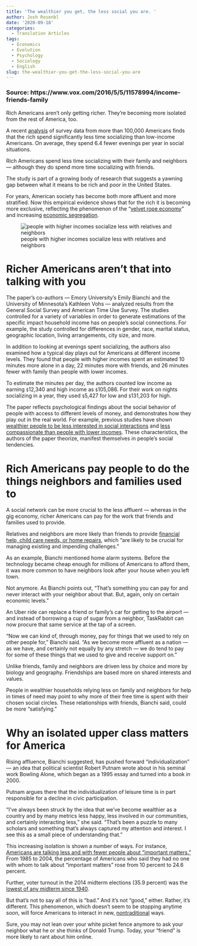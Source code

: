 ```yaml
---
title: 'The wealthier you get, the less social you are. '
author: Josh Rosenbl
date: '2020-09-18'
categories:
  - Translation Articles
tags:
  - Economics
  - Evolution
  - Psychology
  - Sociology
  - English
slug: the-wealthier-you-get-the-less-social-you-are
---
```



### Source: https://www.vox.com/2016/5/5/11578994/income-friends-family
 
Rich Americans aren't only getting richer. They're becoming more isolated from the rest of America, too.

A recent [analysis](http://spp.sagepub.com/content/early/2016/04/06/1948550616641472.full) of survey data from more than 100,000 Americans finds that the rich spend significantly less time socializing than low-income Americans. On average, they spend 6.4 fewer evenings per year in social situations.

Rich Americans spend less time socializing with their family and neighbors — although they do spend more time socializing with friends.

The study is part of a growing body of research that suggests a yawning gap between what it means to be rich and poor in the United States.

For years, American society has become both more affluent and more stratified. Now this empirical evidence shows that for the rich it is becoming more exclusive, reflecting the phenomenon of the "[velvet rope economy](https://www.nytimes.com/2016/04/24/business/economy/velvet-rope-economy.html?_r=1)" and increasing [economic segregation](https://www.washingtonpost.com/graphics/business/wonk/housing/charlotte/).


![people with higher incomes socialize less with relatives and neighbors](/post/2020-09-18-the-wealthier-you-get-the-less-social-you-are_files/Screen Shot 2020-09-18 at 10.42.38 PM.png)
 
# Richer Americans aren't that into talking with you

The paper's co-authors — Emory University's Emily Bianchi and the University of Minnesota's Kathleen Vohs — analyzed results from the General Social Survey and American Time Use Survey. The studies controlled for a variety of variables in order to generate estimations of the specific impact household income has on people's social connections. For example, the study controlled for differences in gender, race, marital status, geographic location, living arrangements, city size, and more.

In addition to looking at evenings spent socializing, the authors also examined how a typical day plays out for Americans at different income levels. They found that people with higher incomes spent an estimated 10 minutes more alone in a day, 22 minutes more with friends, and 26 minutes fewer with family than people with lower incomes.

To estimate the minutes per day, the authors counted low income as earning `$`12,340 and high income as `$`105,086. For their work on nights socializing in a year, they used `$`5,427 for low and `$`131,203 for high.

The paper reflects psychological findings about the social behavior of people with access to different levels of money, and demonstrates how they play out in the real world. For example, previous studies have shown [wealthier people to be less interested in social interactions](https://journals.sagepub.com/doi/abs/10.1111/j.1467-9280.2008.02251.x) and [less compassionate than people with lower incomes](http://www.krauslab.com/Stellaretal.Emotion.2012.pdf). These characteristics, the authors of the paper theorize, manifest themselves in people's social tendencies.

# Rich Americans pay people to do the things neighbors and families used to

A social network can be more crucial to the less affluent — whereas in the gig economy, richer Americans can pay for the work that friends and families used to provide.

Relatives and neighbors are more likely than friends to provide [financial help, child care needs, or home repairs](https://www.jstor.org/stable/pdf/2781064.pdf?_=1462385744450), which "are likely to be crucial for managing existing and impending challenges."

As an example, Bianchi mentioned home alarm systems. Before the technology became cheap enough for millions of Americans to afford them, it was more common to have neighbors look after your house when you left town.

Not anymore. As Bianchi points out, "That's something you can pay for and never interact with your neighbor about that. But, again, only on certain economic levels."

An Uber ride can replace a friend or family's car for getting to the airport — and instead of borrowing a cup of sugar from a neighbor, TaskRabbit can now procure that same service at the tap of a screen.

"Now we can kind of, through money, pay for things that we used to rely on other people for," Bianchi said. "As we become more affluent as a nation — as we have, and certainly not equally by any stretch — we do tend to pay for some of these things that we used to give and receive support on."

Unlike friends, family and neighbors are driven less by choice and more by biology and geography. Friendships are based more on shared interests and values.

People in wealthier households relying less on family and neighbors for help in times of need may point to why more of their free time is spent with their chosen social circles. These relationships with friends, Bianchi said, could be more "satisfying."

# Why an isolated upper class matters for America

Rising affluence, Bianchi suggested, has pushed forward "individualization" — an idea that political scientist Robert Putnam wrote about in his seminal work Bowling Alone, which began as a 1995 essay and turned into a book in 2000.

Putnam argues there that the individualization of leisure time is in part responsible for a decline in civic participation.

"I've always been struck by the idea that we've become wealthier as a country and by many metrics less happy, less involved in our communities, and certainly interacting less," she said. "That's been a puzzle to many scholars and something that's always captured my attention and interest. I see this as a small piece of understanding that."

This increasing isolation is shown a number of ways. For instance, [Americans are talking less and with fewer people about "important matters."](https://www.jstor.org/stable/30038995?seq=6#page_scan_tab_contents) From 1985 to 2004, the percentage of Americans who said they had no one with whom to talk about "important matters" rose from 10 percent to 24.6 percent.

Further, voter turnout in the 2014 midterm elections (35.9 percent) was the [lowest of any midterm since 1940](http://www.electproject.org/national-1789-present).

But that's not to say all of this is "bad." And it's not "good," either. Rather, it's different. This phenomenon, which doesn't seem to be stopping anytime soon, will force Americans to interact in new, [nontraditional](https://www.pewresearch.org/internet/2013/04/25/civic-engagement-in-the-digital-age/) ways.

Sure, you may not lean over your white picket fence anymore to ask your neighbor what he or she thinks of Donald Trump. Today, your "friend" is more likely to rant about him online.

